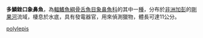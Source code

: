 {{Speciesbox
| name = 多鱗銼口象鼻魚
| image = 
| image_width = 250px
| image_caption = 
| status = LC
| status_system = IUCN3.1
| genus = Stomatorhinus
| species = polylepis
| authority = [[Boulenger|Boulenger]], 1899
| synonyms = 
}}

'''多鱗銼口象鼻魚'''，為[[輻鰭魚綱|輻鰭魚綱]][[骨舌魚目|骨舌魚目]][[象鼻魚科|象鼻魚科]]的其中一[[種|種]]，分布於[[非洲|非洲]][[加彭|加彭]]的[[剛果河|剛果河]]流域，棲息於水底，具有發電器官，用來偵測獵物，體長可達11公分。
{{Taxonbar|from=Q6406229}}

[[Category:銼口象鼻魚屬|polylepis]]


{{Fish-stub}}